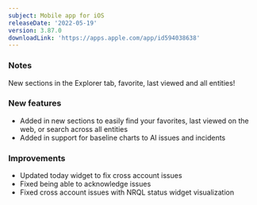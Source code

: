 ```yaml
---
subject: Mobile app for iOS
releaseDate: '2022-05-19'
version: 3.87.0
downloadLink: 'https://apps.apple.com/app/id594038638'
---
```


### Notes

New sections in the Explorer tab, favorite, last viewed and all entities!

### New features

* Added in new sections to easily find your favorites, last viewed on the web, or search across all entities
* Added in support for baseline charts to AI issues and incidents

### Improvements

* Updated today widget to fix cross account issues
* Fixed being able to acknowledge issues
* Fixed cross account issues with NRQL status widget visualization
